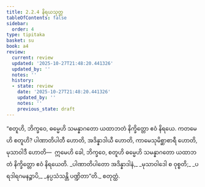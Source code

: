 ```yaml
---
title: 2.2.4 နိရယသုတ္တ
tableOfContents: false
sidebar:
  order: 4
type: tipitaka
basket: su
book: a4
review:
  current: review
  updated: '2025-10-27T21:48:20.441326'
  updated_by: ''
  notes: ''
  history:
  - state: review
    date: '2025-10-27T21:48:20.441326'
    updated_by: ''
    notes: ''
    previous_state: draft
---
```



<ReviewStatus review={frontmatter.review} showDetails={true} />

<HypothesisAnnotation frontmatter={frontmatter} />

<DynamicBreadcrumb />

<Division number="64" book="a4" e="ch" v="15" p="382">

<Paragraph number="475" book="a4">
“စတူဟိ, ဘိက္ခဝေ, ဓမ္မေဟိ သမန္နာဂတော ယထာဘတံ နိက္ခိတ္တော ဧဝံ နိရယေ. ကတမေဟိ စတူဟိ? ပါဏာတိပါတီ ဟောတိ, အဒိန္နာဒါယီ ဟောတိ, ကာမေသုမိစ္ဆာစာရီ ဟောတိ, မုသာဝါဒီ ဟောတိ—  ဣမေဟိ ခေါ, ဘိက္ခဝေ, စတူဟိ ဓမ္မေဟိ သမန္နာဂတော ယထာဘတံ နိက္ခိတ္တော ဧဝံ နိရယေတိ.
</Paragraph>

<Paragraph number="476" type="verses" book="a4">
_ပါဏာတိပါတော အဒိန္နာဒါနံ,_  
_မုသာဝါဒေါ စ ဝုစ္စတိ;_  
_ပရဒါရဂမနဉ္စာပိ,_  
_နပ္ပသံသန္တိ ပဏ္ဍိတာ”တိ._  


</Paragraph>
</Division>

<Paragraph number="477" type="center" book="a4">
စတုတ္ထံ.
</Paragraph>